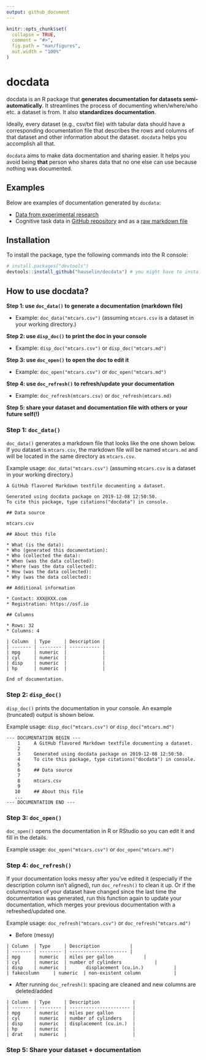 ```yaml
---
output: github_document
---
```


<!-- README.md is generated from README.Rmd. Please edit that file -->

```r
knitr::opts_chunk$set(
  collapse = TRUE,
  comment = "#>",
  fig.path = "man/figures",
  out.width = "100%"
)
```

# docdata

docdata is an R package that **generates documentation for datasets semi-automatically**. It streamlines the process of documenting when/where/who etc. a dataset is from. It also **standardizes documentation**. 

Ideally, every dataset (e.g., csv/txt file) with tabular data should have a corresponding documentation file that describes the rows and columns of that dataset and other information about the dataset. `docdata` helps you accomplish all that.

`docdata` aims to make data docmentation and sharing easier. It helps you avoid being **that** person who shares data that no one else can use because nothing was documented.

## Examples

Below are examples of documentation generated by `docdata`:

* [Data from experimental research](https://github.com/hauselin/depletion_bayes/tree/master/Data)
* Cognitive task data in [GitHub repository](https://github.com/hauselin/depletion_bayes/blob/master/Data/stroop_single_trial.md) and as a [raw markdown file](https://raw.githubusercontent.com/hauselin/depletion_bayes/master/Data/stroop_single_trial.md)

## Installation

To install the package, type the following commands into the R console:

``` r
# install.packages("devtools")
devtools::install_github("hauselin/docdata") # you might have to install devtools first (see above)
```

## How to use docdata?

**Step 1: use `doc_data()` to generate a documentation (markdown file)**

* Example: `doc_data("mtcars.csv")` (assuming `mtcars.csv` is a dataset in your working directory.)

**Step 2: use `disp_doc()` to print the doc in your console**

* Example: `disp_doc("mtcars.csv")` or `disp_doc("mtcars.md")`

**Step 3: use `doc_open()` to open the doc to edit it**

* Example: `doc_open("mtcars.csv")` or `doc_open("mtcars.md")`

**Step 4: use `doc_refresh()` to refresh/update your documentation**

* Example: `doc_refresh(mtcars.csv)` or `doc_refresh(mtcars.md)`

**Step 5: share your dataset and documentation file with others or your future self(!)**

### Step 1: `doc_data()`

`doc_data()` generates a markdown file that looks like the one shown below. If you dataset is `mtcars.csv`, the markdown  file will be named `mtcars.md` and will be located in the same directory as `mtcars.csv`. 

Example usage: `doc_data("mtcars.csv")` (assuming `mtcars.csv` is a dataset in your working directory.)

```
A GitHub flavored Markdown textfile documenting a dataset.

Generated using docdata package on 2019-12-08 12:50:50.
To cite this package, type citations("docdata") in console.

## Data source

mtcars.csv

## About this file

* What (is the data): 
* Who (generated this documentation): 
* Who (collected the data):
* When (was the data collected): 
* Where (was the data collected):
* How (was the data collected):
* Why (was the data collected): 

## Additional information

* Contact: XXX@XXX.com
* Registration: https://osf.io

## Columns

* Rows: 32
* Columns: 4

| Column  | Type     | Description |
| ------- | -------- | ----------- |
| mpg     | numeric  |             |
| cyl     | numeric  |             |
| disp    | numeric  |             |
| hp      | numeric  |             |

End of documentation.

```

### Step 2: `disp_doc()`

`disp_doc()` prints the documentation in your console. An example (truncated) output is shown below.

Example usage: `disp_doc("mtcars.csv")` or `disp_doc("mtcars.md")`

```
--- DOCUMENTATION BEGIN ---
    1     A GitHub flavored Markdown textfile documenting a dataset.
    2     
    3     Generated using docdata package on 2019-12-08 12:50:50.
    4     To cite this package, type citations("docdata") in console.
    5     
    6     ## Data source
    7     
    8     mtcars.csv
    9     
   10     ## About this file
   ...
--- DOCUMENTATION END ---
```

### Step 3: `doc_open()`

`doc_open()` opens the documentation in R or RStudio so you can edit it and fill in the details.

Example usage: `doc_open("mtcars.csv")` or `doc_open("mtcars.md")`

### Step 4: `doc_refresh()`

If your documentation looks messy after you've edited it (especially if the description column isn't aligned), run `doc_refresh()` to clean it up. Or if the columns/rows of your dataset have changed since the last time the documentation was generated, run this function again to update your documentation, which merges your previous documentation with a refreshed/updated one.

Example usage: `doc_refresh("mtcars.csv")` or `doc_refresh("mtcars.md")`

* Before (messy)

```
| Column  | Type     | Description           |
| ------- | -------- | --------------------- |
| mpg     | numeric  | miles per gallon           |
| cyl     | numeric  | number of cylinders            |
| disp    | numeric  |       displacement (cu.in.)           |
| fakecolumn     | numeric  | non-existent column            |
```

* After running `doc_refresh()`: spacing are cleaned and new columns are deleted/added

```
| Column  | Type     | Description            |
| ------- | -------- | ---------------------- |
| mpg     | numeric  | miles per gallon       |
| cyl     | numeric  | number of cylinders    |
| disp    | numeric  | displacement (cu.in.)  |
| hp      | numeric  |                        |
| drat    | numeric  |                        |
```

### Step 5: Share your dataset + documentation
